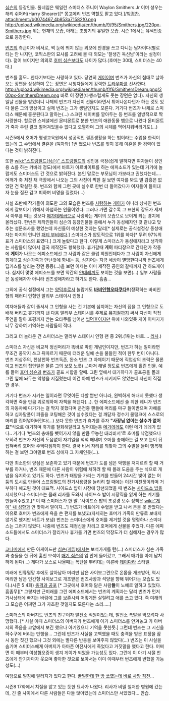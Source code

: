 [[심슨]]의 등장인물. 풀네임은 웨일런 스미더스 주니어 Waylon Smithers.Jr 이며 성우는 해리 쉬어러(Harry Shearer)[* 몽고메리 번즈 역할도 맡고 있다.]/[[박경찬]].
attachment:/b0074467_4b853a71582f0.png
http://upload.wikimedia.org/wikipedia/en/thumb/9/95/Smithers.jpg/220px-Smithers.jpg
위는 현재의 모습, 아래는 초창기의 유일한 모습. 시즌 1에서는 유색인종으로 등장한다.

[[번즈]]의 측근이자 비서로, 썩 눈에 띄지 않는 외모에 안경을 쓰고 다니는 남자이다(별로 티는 안 나지만, 코믹스판의 묘사를 고려해 볼 때 외모는 '잘생긴 독신남'이라는 설정이다). 젊어 보이지만 의외로 [[호머 심슨]]보다도 나이가 많다.(호머는 30대, 스미더스는 40대.)

번즈를 흠모...한다기보다는 사랑하고 있다. 당연히 [[게이]]이며 번즈가 자신의 침대로 날아오는 장면을 상상하며 웃는 장면은 시청자들에게 강력한 [[트라우마]]를 선사한다.
http://upload.wikimedia.org/wikipedia/en/thumb/f/f6/SmithersDream.png/200px-SmithersDream.png
바로 이 장면(다행스럽게도 웃는 장면은 없다).
자신의 생일날 선물을 받았더니 나체의 번즈가 자신이 선물이라면서 튀어나온다던가 하는 것도 있다 물론 그의 망상이고 실제 번즈는 그가 생일인지도 모른다. 거기다 번즈가 나체로 스미더스 때문에 흥분된다고 말하는(...) 스크린 세이버를 깔아두는 등 번즈를 일방적으로 짝사랑한다. 할로윈 스페셜에선 몬티몬트로 분한 번즈의 애완동물 뱀으로 나왔다 몬티몬트가 죽자 우린 결코 떨어져있을수 없다고 오열하며 그의 시체를 먹어치워버리기도(...)

시즌5에서 호머가 평생교육원에서 성공적인 결혼생활을 하는 법이라는 수업을 한적이 있는데 그 수업에서 결혼을 (여자와) 1번 했으나 번즈를 잊지 못해 이혼을 한 경력이 있다는 것이 밝혀진다.

또한 [[wiki:"스프링필드(심슨)" 스프링필드]]의 성인용 극장(쉽게 말하자면 여자들이 성인용 쇼를 하는 캬바레 정도)에서 바트가 아르바이트를 하는 에피소드가 있는데 거기에 놀랍게도 스미더스도 간 것으로 밝혀진다. 본인 말로는 부모님이 가보라고 권했다는데…. 어깨가 축 처진 채 극장에서 나오는 그의 사진이 찍힌 걸 보면 여자를 봐도 별 감흥은 없었던 건 확실한 듯. 번즈와 함께 그런 곳에 실수로 한번 더 들어갔다가 여자들이 들이대자 눈을 질끈 감고 피하며 비명을 질렀다(...)

사실 초반에 작가들이 의도한 그의 모습은 번즈를 [[사랑]]하는 [[게이]]가 아니라 상사인 번즈에게 잘보이기 위해서 아첨하는 인물이였다. 그러나 가면 갈수록 그 표현의 강도가 세져서 아부를 떠는 것보다 [[메가데레]]급으로 사랑하는 게이의 모습으로 보이게 되는 경지에 올라섰다. 한번은 제작진들이 심슨의 등장인물들 중에서 누가 동성애자인 것 같냐고 맞추는 설문조사를 했었는데 자신들이 예상한 것과는 달리[* 실제로는 공식설정상 동성애자는 마지의 언니인 [[패티 부비에]]다.] 스미더스가 압도적으로 1위를 하자[* 무려 97%의 표가  스미더스의 표였다.] 크게 놀랐다고 한다. 이렇게 스미더스가 동성애자라고 생각하는 사람들이 많아서 결국 제작진도 항복했다. 휴가갈때 '''게이''' 파티장으로 간다던가 작중에 '''게이'''가 나오는 에피소드에선 그 사람과 같은 클럽 회원인데다가 그 사람이 자신에게 핑계대고 심슨가족과 만난것에 화내는 등, 심지어는 지금 세상이 멸망한다니까 번즈에게 딥키스를 날리는 장면 등등(...)을 보면 이제는 이미 제작진 공인의 갈때까지 간 하드게이다. 심지어 몇몆 에피소드를 보면 약간의 [[얀데레]]끼도 보이는 것을 보면(...)
일부 사람들은 동성애자가 아니라 번즈성애자라고 하기도 한다. 흠좀...

그외에 공식 설정에서 그는 [[양덕후]]로서 놀랍게도 '''[[바비인형]][[오타쿠]]다!!'''(정확히는 바비인형의 패러디 인형인 말리부 스테이시 인형.)

여자애들과 같이 줄서서 그 인형을 사는 건 기본에 심지어는 자신의 집을 그 인형으로 도배해 버리고 휴가까지 낸 다음 말리부 스테이시를 주제로 [[뮤지컬]]까지 써서 자신이 직접 주연을 맡아 호평까지 받는 오타쿠를 넘어선 [[씹덕후]]이지만 위에 나와있듯 게이 이미지가 너무 강하여 기억하는 사람들이 적다.

그리고 더 놀라운 건 스미더스는 말리부 스테이시 인형 팬 중 2위.(1위는 바로.... [[리사 심슨|리사]].)

스미더스 자신은 비교적 정신머리가 똑바로 박힌 개념인이지만, 번즈가 하는 일이라면 무조건 콩깍지 쓰고 뒤따르기 때문에 더러운 일에 손을 물들인 적이 한두 번이 아니다. 번즈 지상주의, 천상천하 번즈독존, 완소 번즈 그 자체이기 때문에 직업상의 조력은 물론이고 번즈의 집안일은 물론 그의 보모 노릇(...)마저 해낼 정도로 번즈에게 홀린 인물. 예를 들어 [[호머 심슨]]과 [[번즈]]가 골프 시합을 할때. 그린 옆에서 대기하다가 골프공을 몰래 그린 옆에 놔두는 악행을 저질렀는데 이건 아예 번즈가 시키지도 않았는데 자신이 직접 한 경우.

거기다 번즈가 시키는 일이라면 무엇이든 다할 뿐만 아니라, 완벽하게 해내지 못했다 생각하면 죽을 만큼 괴로워하며 자책을 해댄다(...). 한 에피소드에선 술 취한 레니가 번즈의 자동차에 다가가는 걸 막지 못했다며 운전중 핸들에 머리를 마구 들이받으며 자해를 하고 십자말풀이 퍼즐을 코팅해온 것이 실수였다는 걸 깨닫자 정수기 물탱크에 스스로의 머리를 집어넣어버린다(...) 보다 못한 번즈가 휴가를 주자 '''"사장님 없이는 살수가 없어요"'''식으로 얘기하며 휴가를 철회해달라고 빌어대는등 [[메가데레]]도 이런 메가 데레가 없다.. 거기다 '번즈의 총애를 뺏어가지 않을 만큼 무능한 대리비서'로 호머를 낙점했으나 오히려 번즈가 자신의 도움없이 자기일을 척척 해내며 호머를 총애하는 걸 보고 눈이 뒤집혀버려 호머와 주먹다짐까지 한다. 결국 비서 자리를 되찾아 그의 수발을 들며 행복해하는 걸 보면 그야말로 번즈 성애자 그 자체인듯(...).

다만 최소한의 양심은 보존하고 있기 때문에 번즈가 도를 넘은 악행을 저지르려 할 때 거부를 하거나, 번즈 때문에 다른 사람이 위험에 처하려 할 때 몰래 도움을 주는 식으로 개념을 유지하고 있기도 하다. 번즈가 태양을 가리는 기계를 만들어 24시간 빛이 없는 어둠의 도시로 만들어 스프링필드의 전기사용량을 늘리려 할 때에는 이건 미친짓이라며 거부하다 해고된 것이 대표적. 사이드쇼 밥이 시장에 당선되었을 때 번즈는 [[사이드쇼 밥]]을 지지했으나 스미더스는 몰래 리사를 도와서 사이드쇼 밥이 시장직을 잃게 하는 계기를 만들어주었고,[* 이 때 스미더스가 한 말. '사이드쇼 밥의 초강경 보수 정책은 [[wiki:"게이" 내 성향]]과 안 맞아서 말이지...'] 번즈가 바트에게 수혈을 받고 나서 돈을 못 받았다는 이유로 호머가 번즈에게 욕을 쓴 편지를 보냈고(자세히는 호머가 가족의 만류로 보내지 않기로 했지만 바트가 보냄) 번즈는 스미더스에게 호머를 제거할 것을 명령하나 스미더스는 그러지 않았다. 나중에 번즈도 제정신을 차리고 호머에게 선물을 주었다. 다른 에피소드들에서도 스미더스가 잘리거나 휴가를 가면 번즈의 막장도가 더 심해지는 경우가 많다.

[[코나미]]에서 만든 아케이드판 [[심슨(게임)]]에서는 보석가게를 턴(...) 스미더스가 심슨 가족과 충돌을 한 뒤에 훔친 보석이 [[매기 심슨]]의 입 안에 들어갔고, 그래서 매기를 아예 납치하게 된다(...) 게다가 보스로 나올때는 폭탄을 뿌려대는 이른바 [[데이다라]] 스타일.

미래에 인류멸망 후에도 살아남아 머리만 남은 사이보그견으로 온몸을 개조받아, 역시 머리만 남은 인간형 사이보그로 개조받은 번즈사장과 석양을 향해 뛰어가는 모습도 있다.(시즌 5 4화) [[충격과 공포]] [* 그곳에서 호머와 닮은 사람'''들'''이 노예로 일하고 있었다. 흠좀무][* 그렇지만 근미래를 그린 에피소드에서는 번즈의 계획과는 달리 번즈가 먼저 가사상태에 빠지는 바람에 그를 보존시켜 어떻게든 살릴려고 애를 쓰고 있다. 즉 미래의 그 모습은 어쩌면 그가 자초한 것일지도 모른다는 소리.....]

스미더스의 아버지도 번즈의 친구이자 발전소 직원이었는데, 발전소 폭발을 막으려다 사망했다. [* 사실 이때 스미더스의 아버지가 번즈에게 아기 스미더스를 안겨놓고 가 아버지의 죽음을 코앞에서 보긴 했으나 아기였으니 기억을 못한듯.] 그런데 번즈는 그 시신을 하수구에 버리는 만행을... 그런데 번즈가 사실을 고백했을 때도 충격을 받은 표정을 잠시 동안 짓긴 했으나 그것 외에는 별다른 반응을 보여주지 않았다(...) 번즈는 이 사실을 숨기며 스미더스에게 아버지가 아마존 여전사에게 죽었다고 거짓말을 했다고 한다. 어쩌면 이 때부터 여성혐오증이 생겨 게이가 되었을 가능성도 있다. 그런데 이 아기 시절 번즈에게 안기자마자 웃으며 좋아한 것으로 보아서는 이미 이때부터 번즈에게 반했을 가능성도(...)

여담으로 벌침에 알러지가 있다고 한다. [[아나필락시 쇼크|꿀벌한테 한 방 쏘였는데 바로 사망 직전]]...

시즌8 17화에서 치질을 앓고 있는 듯한 묘사가 나왔다. 리사가 비밀 철저한 병원에 갔는데, 긴 줄 사이에서 다른 사람들은 다들 앉아있는데 스미더스만 서있었다... 안습.
